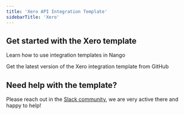 ```yaml
---
title: 'Xero API Integration Template'
sidebarTitle: 'Xero'
---
```


## Get started with the Xero template

<Card title="How to use integration templates"
      href="/understand/concepts/templates"
      icon="book-open">
    Learn how to use integration templates in Nango
</Card>

<Card title="Get the Xero template"
      href="https://github.com/NangoHQ/nango/tree/master/integration-templates/xero"
      icon="github">
    Get the latest version of the Xero integration template from GitHub
</Card>

## Need help with the template?
Please reach out in the [Slack community](https://nango.dev/slack), we are very active there and happy to help!